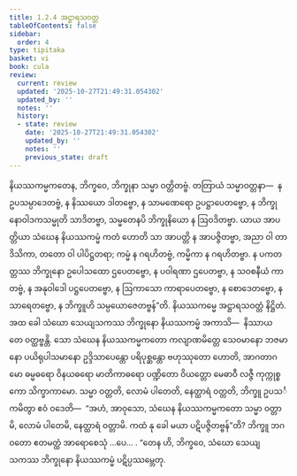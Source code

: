 ```yaml
---
title: 1.2.4 အဋ္ဌာရသဝတ္တ
tableOfContents: false
sidebar:
  order: 4
type: tipitaka
basket: vi
book: cula
review:
  current: review
  updated: '2025-10-27T21:49:31.054302'
  updated_by: ''
  notes: ''
  history:
  - state: review
    date: '2025-10-27T21:49:31.054302'
    updated_by: ''
    notes: ''
    previous_state: draft
---
```



<ReviewStatus review={frontmatter.review} showDetails={true} />

<HypothesisAnnotation frontmatter={frontmatter} />

<DynamicBreadcrumb />

<Division number="16" book="cula" e="ch" v="4" p="19">

<Paragraph number="100" book="cula">
နိယဿကမ္မကတေန, ဘိက္ခဝေ, ဘိက္ခုနာ သမ္မာ ဝတ္တိတဗ္ဗံ. တတြာယံ သမ္မာဝတ္တနာ—  န ဥပသမ္ပာဒေတဗ္ဗံ, န နိဿယော ဒါတဗ္ဗော, န သာမဏေရော ဥပဋ္ဌာပေတဗ္ဗော, န ဘိက္ခုနောဝါဒကသမ္မုတိ သာဒိတဗ္ဗာ, သမ္မတေနပိ ဘိက္ခုနိယော န ဩဝဒိတဗ္ဗာ. ယာယ အာပတ္တိယာ သံဃေန နိယဿကမ္မံ ကတံ ဟောတိ သာ အာပတ္တိ န အာပဇ္ဇိတဗ္ဗာ, အညာ ဝါ တာဒိသိကာ, တတော ဝါ ပါပိဋ္ဌတရာ; ကမ္မံ န ဂရဟိတဗ္ဗံ, ကမ္မိကာ န ဂရဟိတဗ္ဗာ. န ပကတတ္တဿ ဘိက္ခုနော ဥပေါသထော ဌပေတဗ္ဗော, န ပဝါရဏာ ဌပေတဗ္ဗာ, န သဝစနီယံ ကာတဗ္ဗံ, န အနုဝါဒေါ ပဋ္ဌပေတဗ္ဗော, န ဩကာသော ကာရာပေတဗ္ဗော, န စောဒေတဗ္ဗော, န သာရေတဗ္ဗော, န ဘိက္ခူဟိ သမ္ပယောဇေတဗ္ဗန်”တိ.

</Paragraph>
</Division>

<Paragraph number="101" type="center" book="cula">
နိယဿကမ္မေ အဋ္ဌာရသဝတ္တံ နိဋ္ဌိတံ.


</Paragraph>

<Division number="17" book="cula" e="ch" v="4" p="19">

<Paragraph number="102" book="cula">
အထ ခေါ သံဃော သေယျသကဿ ဘိက္ခုနော နိယဿကမ္မံ အကာသိ—  နိဿာယ တေ ဝတ္ထဗ္ဗန္တိ. သော သံဃေန နိယဿကမ္မကတော ကလျာဏမိတ္တေ သေဝမာနော ဘဇမာနော ပယိရုပါသမာနော ဥဒ္ဒိသာပေန္တော ပရိပုစ္ဆန္တော ဗဟုဿုတော ဟောတိ, အာဂတာဂမော ဓမ္မဓရော ဝိနယဓရော မာတိကာဓရော ပဏ္ဍိတော ဝိယတ္တော မေဓာဝီ လဇ္ဇီ ကုက္ကုစ္စကော သိက္ခာကာမော. သမ္မာ ဝတ္တတိ, လောမံ ပါတေတိ, နေတ္ထာရံ ဝတ္တတိ, ဘိက္ခူ ဥပသင်္ကမိတွာ ဧဝံ ဝဒေတိ—  “အဟံ, အာဝုသော, သံဃေန နိယဿကမ္မကတော သမ္မာ ဝတ္တာမိ, လောမံ ပါတေမိ, နေတ္ထာရံ ဝတ္တာမိ. ကထံ နု ခေါ မယာ ပဋိပဇ္ဇိတဗ္ဗန်”တိ? ဘိက္ခူ ဘဂဝတော ဧတမတ္ထံ အာရောစေသုံ …ပေ… . “တေန ဟိ, ဘိက္ခဝေ, သံဃော သေယျသကဿ ဘိက္ခုနော နိယဿကမ္မံ ပဋိပ္ပဿမ္ဘေတု.
</Paragraph>
</Division>